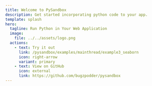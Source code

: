 ```yaml
---
title: Welcome to PySandbox
description: Get started incorporating python code to your app.
template: splash
hero:
  tagline: Run Python in Your Web Application
  image:
    file: ../../assets/logo.png
  actions:
    - text: Try it out
      link: /pysandbox/examples/mainthread/example3_seaborn
      icon: right-arrow
      variant: primary
    - text: View on GitHub
      icon: external
      link: https://github.com/bugzpodder/pysandbox
---
```



<CardGrid>
  <LinkCard
    title="Introduction"
    description="PySandbox is a library that helps developers create client-side Python-powered web applications."
    href="/pysandbox/guides/introduction"
  />
  <LinkCard
    title="Examples"
    description="Adding Python visualizations backed by IPython and matplotlib into your application."
    href="/pysandbox/guides/examples"
  />
  <LinkCard
    title="Install"
    description="PySandbox is available on NPM (or via CDN)."
    href="/pysandbox/guides/installation"
  />
  <LinkCard
    title="Documentation"
    description="How to get most out of PySandbox."
    href="/pysandbox/references"
  />
</CardGrid>
